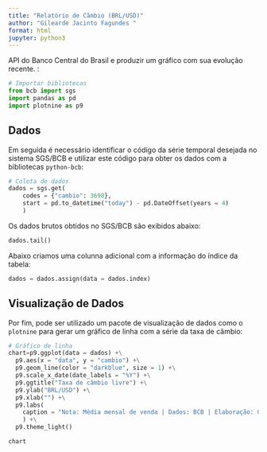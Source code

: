 ```yaml
---
title: "Relatório de Câmbio (BRL/USD)"
author: "Gilearde Jacinto Fagundes "
format: html
jupyter: python3
---
```


 API do Banco Central do Brasil e produzir um gráfico com sua evolução recente. :

```python
# Importar bibliotecas
from bcb import sgs
import pandas as pd
import plotnine as p9
```

## Dados

Em seguida é necessário identificar o código da série temporal desejada no sistema SGS/BCB e utilizar este código para obter os dados com a bibliotecas `python-bcb`:

```python
# Coleta de dados
dados = sgs.get(
    codes = {"cambio": 3698},
    start = pd.to_datetime("today") - pd.DateOffset(years = 4)
    )
```

Os dados brutos obtidos no SGS/BCB são exibidos abaixo:

```python
dados.tail()
```

Abaixo criamos uma colunna adicional com a informação do índice da tabela:

```python
dados = dados.assign(data = dados.index)
```

## Visualização de Dados

Por fim, pode ser utilizado um pacote de visualização de dados como o `plotnine` para gerar um gráfico de linha com a série da taxa de câmbio:

```python
# Gráfico de linha
chart=p9.ggplot(data = dados) +\
  p9.aes(x = "data", y = "cambio") +\
  p9.geom_line(color = "darkblue", size = 1) +\
  p9.scale_x_date(date_labels = "%Y") +\
  p9.ggtitle("Taxa de câmbio livre") +\
  p9.ylab("BRL/USD") +\
  p9.xlab("") +\
  p9.labs(
    caption = "Nota: Média mensal de venda | Dados: BCB | Elaboração: Gilearde Jacinto Fagundes"
    ) +\
  p9.theme_light()

```

```python
chart
```